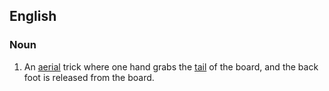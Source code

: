 ==English==
{{wikipedia|benihana (skateboarding trick)}}
===Noun===
{{en-noun}}

# {{skateboarding}} An [[aerial]] trick where one hand grabs the [[tail]] of the board, and the back foot is released from the board.